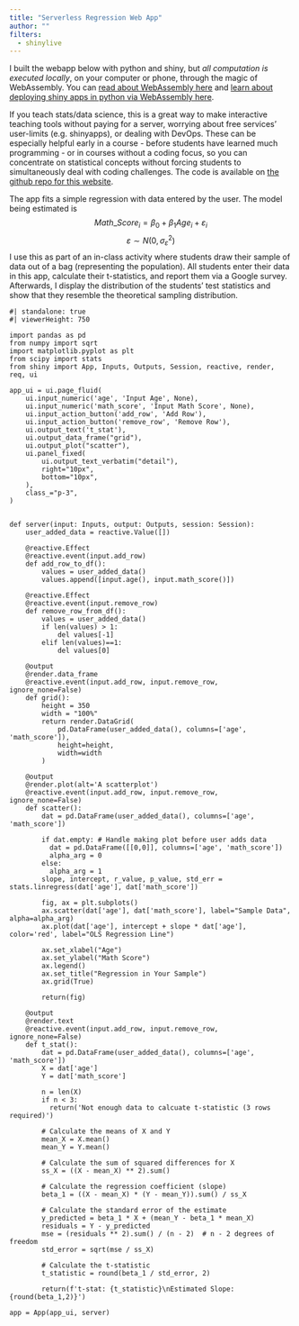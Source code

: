 ```yaml
---
title: "Serverless Regression Web App"
author: ""
filters: 
  - shinylive
---
```


I built the webapp below with python and shiny, but *all computation is executed locally*, on your computer or phone, through the magic of WebAssembly. You can [read about WebAssembly here](#0) and [learn about deploying shiny apps in python via WebAssembly here](#0).

If you teach stats/data science, this is a great way to make interactive teaching tools without paying for a server, worrying about free services' user-limits (e.g. shinyapps), or dealing with DevOps. These can be especially helpful early in a course - before students have learned much programming - or in courses without a coding focus, so you can concentrate on statistical concepts without forcing students to simultaneously deal with coding challenges. The code is available on [the github repo for this website](https://github.com/zacharyhimmelsbach/zacharyhimmelsbach.github.io).

The app fits a simple regression with data entered by the user. The model being estimated is $$Math\_Score_i=\beta_0 + \beta_1 Age_i + \varepsilon_i$$ $$\varepsilon \sim N(0, \sigma^2_\varepsilon)$$ I use this as part of an in-class activity where students draw their sample of data out of a bag (representing the population). All students enter their data in this app, calculate their t-statistics, and report them via a Google survey. Afterwards, I display the distribution of the students' test statistics and show that they resemble the theoretical sampling distribution.

```shinylive-python
#| standalone: true
#| viewerHeight: 750

import pandas as pd
from numpy import sqrt 
import matplotlib.pyplot as plt
from scipy import stats
from shiny import App, Inputs, Outputs, Session, reactive, render, req, ui

app_ui = ui.page_fluid(
    ui.input_numeric('age', 'Input Age', None),
    ui.input_numeric('math_score', 'Input Math Score', None),
    ui.input_action_button('add_row', 'Add Row'),
    ui.input_action_button('remove_row', 'Remove Row'),
    ui.output_text('t_stat'),
    ui.output_data_frame("grid"),
    ui.output_plot("scatter"),
    ui.panel_fixed(
        ui.output_text_verbatim("detail"),
        right="10px",
        bottom="10px",
    ),
    class_="p-3",
)


def server(input: Inputs, output: Outputs, session: Session):
    user_added_data = reactive.Value([])

    @reactive.Effect
    @reactive.event(input.add_row)
    def add_row_to_df():
        values = user_added_data()
        values.append([input.age(), input.math_score()])

    @reactive.Effect
    @reactive.event(input.remove_row)
    def remove_row_from_df():
        values = user_added_data()
        if len(values) > 1:
            del values[-1]
        elif len(values)==1:
            del values[0]
    
    @output
    @render.data_frame
    @reactive.event(input.add_row, input.remove_row, ignore_none=False)
    def grid():
        height = 350 
        width = "100%" 
        return render.DataGrid(
            pd.DataFrame(user_added_data(), columns=['age', 'math_score']),
            height=height,
            width=width
        )

    @output
    @render.plot(alt='A scatterplot')
    @reactive.event(input.add_row, input.remove_row, ignore_none=False)
    def scatter():
        dat = pd.DataFrame(user_added_data(), columns=['age', 'math_score'])
        
        if dat.empty: # Handle making plot before user adds data
          dat = pd.DataFrame([[0,0]], columns=['age', 'math_score'])
          alpha_arg = 0
        else:
          alpha_arg = 1
        slope, intercept, r_value, p_value, std_err = stats.linregress(dat['age'], dat['math_score'])

        fig, ax = plt.subplots()
        ax.scatter(dat['age'], dat['math_score'], label="Sample Data", alpha=alpha_arg)
        ax.plot(dat['age'], intercept + slope * dat['age'], color='red', label="OLS Regression Line")

        ax.set_xlabel("Age")
        ax.set_ylabel("Math Score")
        ax.legend()
        ax.set_title("Regression in Your Sample")
        ax.grid(True)

        return(fig)
    
    @output
    @render.text
    @reactive.event(input.add_row, input.remove_row, ignore_none=False)
    def t_stat():
        dat = pd.DataFrame(user_added_data(), columns=['age', 'math_score'])
        X = dat['age']
        Y = dat['math_score']
        
        n = len(X)
        if n < 3:
          return('Not enough data to calcuate t-statistic (3 rows required)')

        # Calculate the means of X and Y
        mean_X = X.mean()
        mean_Y = Y.mean()
        
        # Calculate the sum of squared differences for X
        ss_X = ((X - mean_X) ** 2).sum()
        
        # Calculate the regression coefficient (slope)
        beta_1 = ((X - mean_X) * (Y - mean_Y)).sum() / ss_X
        
        # Calculate the standard error of the estimate
        y_predicted = beta_1 * X + (mean_Y - beta_1 * mean_X)
        residuals = Y - y_predicted
        mse = (residuals ** 2).sum() / (n - 2)  # n - 2 degrees of freedom
        std_error = sqrt(mse / ss_X)
        
        # Calculate the t-statistic
        t_statistic = round(beta_1 / std_error, 2)
        
        return(f't-stat: {t_statistic}\nEstimated Slope: {round(beta_1,2)}')

app = App(app_ui, server)


```
